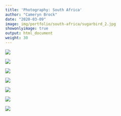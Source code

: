 ```yaml
---
title: 'Photography: South Africa'
author: "Cameryn Brock"
date: "2020-03-09"
image: img/portfolio/south-africa/sugarbird_2.jpg
showonlyimage: true
output: html_document
weight: 30
---
```


![][1]

![][2]

![][3]

![][4]

![][5]

![][6]


![][7]


[1]: /img/portfolio/south-africa/sugarbird_2.jpg

[2]: /img/portfolio/south-africa/oryx.jpg

[3]: /img/portfolio/south-africa/sunbird.jpg

[4]: /img/portfolio/south-africa/cuckoo.jpg

[5]: /img/portfolio/south-africa/sugarbird_1.jpg

[6]: /img/portfolio/south-africa/zebras.jpg

[7]: /img/portfolio/south-africa/ceili.jpg

